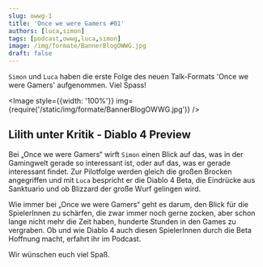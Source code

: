 ```yaml
---
slug: owwg-1
title: 'Once we were Gamers #01'
authors: [luca,simon]
tags: [podcast,owwg,luca,simon]
image: /img/formate/BannerBlogOWWG.jpg
draft: false
---
```



`Simon` und `Luca` haben die erste Folge des neuen Talk-Formats 'Once we were Gamers' aufgenommen. Viel Spass!

<Image style={{width: '100%'}} img={require('/static/img/formate/BannerBlogOWWG.jpg')} />

<!--truncate-->

## Lilith unter Kritik - Diablo 4 Preview

Bei „Once we were Gamers“ wirft `Simon` einen Blick auf das, was in der Gamingwelt gerade so interessant ist, oder auf das, was er gerade interessant findet.
Zur Pilotfolge werden gleich die großen Brocken angegriffen und mit `Luca` bespricht er die Diablo 4 Beta, die Eindrücke aus Sanktuario und ob Blizzard der große Wurf gelingen wird.

Wie immer bei „Once we were Gamers“ geht es darum, den Blick für die SpielerInnen zu schärfen, die zwar immer noch gerne zocken, aber schon lange nicht mehr die Zeit haben, hunderte Stunden in den Games zu vergraben.
Ob und wie Diablo 4 auch diesen SpielerInnen durch die Beta Hoffnung macht, erfahrt ihr im Podcast.


Wir wünschen euch viel Spaß.

<ReactPlayer
    width="100%"
    height="50px"
    controls
    url='https://m10z.picnotes.de/OwwG/OwwG_1_Pilotfolge_mit_Luca.mp3'
/>
